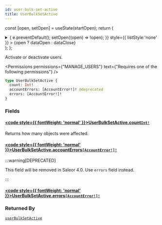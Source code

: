 ```yaml
---
id: user-bulk-set-active
title: UserBulkSetActive
---
```






const [open, setOpen] = useState(startOpen);
return (
<details {...(open ? { open: true } : {})} className="details" style={{ border:'none', boxShadow:'none', background:'var(--ifm-background-color)' }}>
<summary
onClick={(e) => {
e.preventDefault();
setOpen((open) => !open);
}}
style={{ listStyle:'none' }} >
{open ? dataOpen : dataClose}
</summary>
{open && children}
</details>
);
};

Activate or deactivate users.


<Permissions permissions={"MANAGE_USERS"} text={"Requires one of the following permissions"} />


```graphql
type UserBulkSetActive {
  count: Int!
  accountErrors: [AccountError!]! @deprecated
  errors: [AccountError!]!
}
```

### Fields

#### [<code style={{ fontWeight: 'normal' }}>UserBulkSetActive.<b>count</b></code>](#)<Bullet />[`Int!`](../../../api-reference/miscellaneous/scalars/int.mdx) <Badge class="badge badge--secondary" text="non-null"/> <Badge class="badge badge--secondary" text="scalar"/> <Badge class="badge badge--secondary" text="miscellaneous"/>

Returns how many objects were affected.

#### [<code style={{ fontWeight: 'normal' }}>UserBulkSetActive.<b>accountErrors</b></code>](#)<Bullet />[`[AccountError!]!`](../../../api-reference/users/objects/account-error.mdx) <Badge class="badge badge--deprecated badge--secondary" text="deprecated"/> <Badge class="badge badge--secondary" text="non-null"/> <Badge class="badge badge--secondary" text="object"/> <Badge class="badge badge--secondary" text="users"/>

:::warning[DEPRECATED]

This field will be removed in Saleor 4.0. Use `errors` field instead.

:::

#### [<code style={{ fontWeight: 'normal' }}>UserBulkSetActive.<b>errors</b></code>](#)<Bullet />[`[AccountError!]!`](../../../api-reference/users/objects/account-error.mdx) <Badge class="badge badge--secondary" text="non-null"/> <Badge class="badge badge--secondary" text="object"/> <Badge class="badge badge--secondary" text="users"/>

### Returned By

[`userBulkSetActive`](../../../api-reference/users/mutations/user-bulk-set-active.mdx) <Badge class="badge badge--secondary" text="mutation"/>

